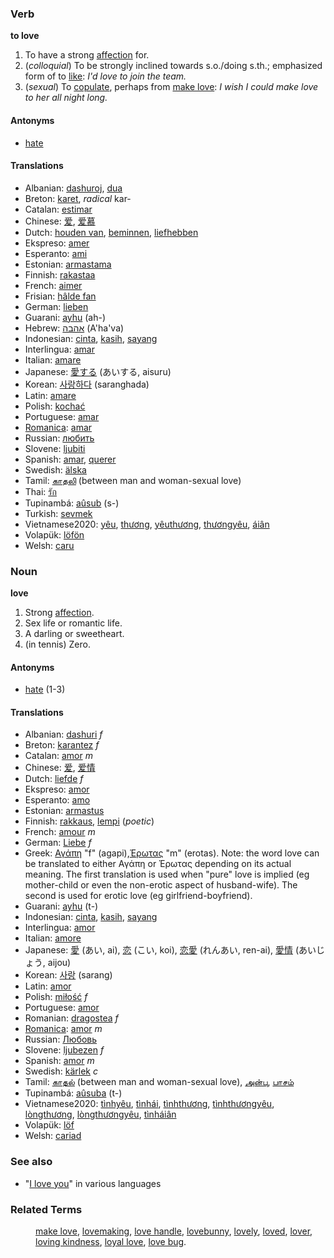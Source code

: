 ===Verb===
'''to love'''
#To have a strong [[affection]] for.
# (''colloquial'') To be strongly inclined towards s.o./doing s.th.; emphasized form of to [[like]]: ''I'd love to join the team.''
# (''sexual'') To [[copulate]], perhaps from [[make love]]: ''I wish I could make love to her all night long.''

====Antonyms====
*[[hate]]

====Translations====
*Albanian: [[dashuroj]], [[dua]]
*Breton: [[karet]], ''radical'' kar-
*Catalan: [[estimar]]
*Chinese: [[爱]], [[爱慕]]
*Dutch: [[houden van]], [[beminnen]], [[liefhebben]]
*Ekspreso: [[amer]]
*Esperanto: [[ami]]
*Estonian: [[armastama]]
*Finnish: [[rakastaa]]
*French: [[aimer]]
*Frisian: [[hâlde fan]]
*German: [[lieben]]
*Guarani: [[ayhu]] (ah-)
*Hebrew: [[אהבה]] (A'ha'va)
*Indonesian: [[cinta]], [[kasih]], [[sayang]]
*Interlingua: [[amar]]
*Italian: [[amare]]
*Japanese: [[愛する]] (あいする, aisuru)
*Korean: [[사랑하다]] (saranghada)
*Latin: [[amare]]
*Polish: [[kochać]]
*Portuguese: [[amar]]
*[[Romanica]]: [[amar]]
*Russian: [[любить]]
*Slovene: [[ljubiti]]
*Spanish: [[amar]], [[querer]]
*Swedish: [[älska]]
*Tamil: [[காதலி]] (between man and woman-sexual love)
*Thai: [[รัก]]
*Tupinambá: [[aûsub]] (s-)
*Turkish: [[sevmek]] 
*Vietnamese2020: [[yêu]], [[thương]], [[yêuthương]], [[thươngyêu]], [[áiân]]
*Volapük: [[löfön]]
*Welsh: [[caru]]

===Noun===
'''love'''
#Strong [[affection]].
#Sex life or romantic life.
#A darling or sweetheart.
#(in tennis) Zero.

====Antonyms====
*[[hate]] (1-3)

====Translations====
*Albanian: [[dashuri]] ''f''
*Breton: [[karantez]] ''f''
*Catalan: [[amor]] ''m''
*Chinese: [[爱]], [[爱情]]
*Dutch: [[liefde]] ''f''
*Ekspreso: [[amor]]
*Esperanto: [[amo]]
*Estonian: [[armastus]]
*Finnish: [[rakkaus]], [[lempi]] (''poetic'')
*French: [[amour]] ''m''
*German: [[Liebe]] ''f''
*Greek: [[Αγάπη]] "f" (agapi),[[ Έρωτας]] "m" (erotas). Note: the word love can be translated to either Αγάπη or Έρωτας depending on its actual meaning. The first translation is used when "pure" love is implied (eg mother-child or even the non-erotic aspect of husband-wife). The second is used for erotic love (eg girlfriend-boyfriend).
*Guarani: [[ayhu]] (t-)
*Indonesian: [[cinta]], [[kasih]], [[sayang]]
*Interlingua: [[amor]]
*Italian: [[amore]]
*Japanese: [[愛]] (あい, ai), [[恋]] (こい, koi), [[恋愛]] (れんあい, ren-ai), [[愛情]] (あいじょう, aijou)
*Korean: [[사랑]] (sarang)
*Latin: [[amor]]
*Polish: [[miłość]] ''f''
*Portuguese: [[amor]]
*Romanian: [[dragostea]] ''f''
*[[Romanica]]: [[amor]] ''m''
*Russian: [[Любовь]]
*Slovene: [[ljubezen]] ''f''
*Spanish: [[amor]] ''m''
*Swedish: [[kärlek]] ''c''
*Tamil: [[காதல்]] (between man and woman-sexual love), [[அன்பு]], [[பாசம்]]
*Tupinambá: [[aûsuba]] (t-)
*Vietnamese2020: [[tìnhyêu]], [[tìnhái]], [[tìnhthương]], [[tìnhthươngyêu]], [[lòngthương]], [[lòngthươngyêu]], [[tìnháiân]]
*Volapük: [[löf]]
*Welsh: [[cariad]]

=== See also ===
* "[[I love you]]" in various languages

===Related Terms===
:[[make love]], [[lovemaking]], [[love handle]], [[lovebunny]], [[lovely]], [[loved]], [[lover]], [[loving kindness]], [[loyal love]], [[love bug]].